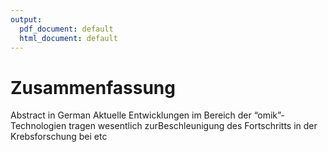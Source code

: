 ```yaml
---
output:
  pdf_document: default
  html_document: default
---
```

# Zusammenfassung {-}

Abstract in German 
Aktuelle Entwicklungen im Bereich der “omik”-Technologien tragen wesentlich zurBeschleunigung des Fortschritts in der Krebsforschung bei etc
